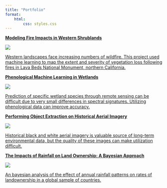 ```yaml
---
title: "Portfolio"
format:
    html:
        css: styles.css
---
```


```{=html}
<a href = "./portfolio_pages/LABE.html">
<div class = "portfolio_block"> 
  <div class = "block_title">
  <p><strong>Modeling Fire Impacts in Western Shrublands</strong></p>
  </div>
  <div class = "block_content">
    <div class = "block_thumb">
      <img src = "./graphics/labe/overlook.jpg" class = "img-fluid">
    </div>
    <div class = "block_description">
    <p>Western landscapes face increasing numbers of wildfire. This project used machine learning to map the extent and severity of vegetation loss following fires in Lava Beds National Monument, northern California.</p>
    </div>
  </div>
</div>
</a>
```

```{=html}
<a href = "./portfolio_pages/phenoML.html">
<div class = "portfolio_block"> 
  <div class = "block_title">
  <p><strong>Phenological Machine Learning in Wetlands</strong></p>
  </div>
  <div class = "block_content">
    <div class = "block_thumb">
      <img src = "./graphics/dutchslough/DWRphoto.png" class = "img-fluid">
    </div>
    <div class = "block_description">
    <p>Prediction of specific wetland species through remote sensing can be difficult due to very small differences in spectral signatures. Utilizing phenological data can improve accuracy.</p>
    </div>
  </div>
</div>
</a>
```

```{=html}
<a href = "./portfolio_pages/historicOBIA.html">
<div class = "portfolio_block"> 
  <div class = "block_title">
  <p><strong>Performing Object Extraction on Historical Aerial Imagery</strong></p>
  </div>
  <div class = "block_content">
    <div class = "block_thumb">
      <img src = "./graphics/pjseed/aerialphoto.png" class = "img-fluid">
    </div>
    <div class = "block_description">
    <p>Historical black and white aerial imagery is valuable source of long-term environmental data, but the quality of these images can make utilization difficult.</p>
    </div>
  </div>
</div>
</a>
```


```{=html}
<a href = "./portfolio_pages/AgOwnership.html">
<div class = "portfolio_block"> 
  <div class = "block_title">
  <p><strong>The Impacts of Rainfall on Land Ownership: A Bayesian Approach</strong></p>
  </div>
  <div class = "block_content">
    <div class = "block_thumb">
      <img src = "./graphics/AgOwnershipThumb.png" class = "img-fluid">
    </div>
    <div class = "block_description">
    <p>An bayesian analysis of the effect of annual rainfall patterns on rates of landownership in a global sample of countries.</p>
    </div>
  </div>
</div>
</a>
```


